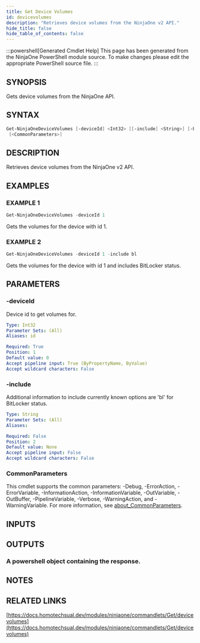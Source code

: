 ```yaml
---
title: Get Device Volumes
id: devicevolumes
description: "Retrieves device volumes from the NinjaOne v2 API."
hide_title: false
hide_table_of_contents: false
---
```


:::powershell[Generated Cmdlet Help]
This page has been generated from the NinjaOne PowerShell module source. To make changes please edit the appropriate PowerShell source file.
:::

## SYNOPSIS

Gets device volumes from the NinjaOne API.

## SYNTAX

```powershell
Get-NinjaOneDeviceVolumes [-deviceId] <Int32> [[-include] <String>] [-ProgressAction <ActionPreference>]
 [<CommonParameters>]
```

## DESCRIPTION

Retrieves device volumes from the NinjaOne v2 API.

## EXAMPLES

### EXAMPLE 1

```powershell
Get-NinjaOneDeviceVolumes -deviceId 1
```

Gets the volumes for the device with id 1.

### EXAMPLE 2

```powershell
Get-NinjaOneDeviceVolumes -deviceId 1 -include bl
```

Gets the volumes for the device with id 1 and includes BitLocker status.

## PARAMETERS

### -deviceId

Device id to get volumes for.

```yaml
Type: Int32
Parameter Sets: (All)
Aliases: id

Required: True
Position: 1
Default value: 0
Accept pipeline input: True (ByPropertyName, ByValue)
Accept wildcard characters: False
```

### -include

Additional information to include currently known options are 'bl' for BitLocker status.

```yaml
Type: String
Parameter Sets: (All)
Aliases:

Required: False
Position: 2
Default value: None
Accept pipeline input: False
Accept wildcard characters: False
```

### CommonParameters

This cmdlet supports the common parameters: -Debug, -ErrorAction, -ErrorVariable, -InformationAction, -InformationVariable, -OutVariable, -OutBuffer, -PipelineVariable, -Verbose, -WarningAction, and -WarningVariable. For more information, see [about_CommonParameters](http://go.microsoft.com/fwlink/?LinkID=113216).

## INPUTS


## OUTPUTS

### A powershell object containing the response.

## NOTES

## RELATED LINKS

[https://docs.homotechsual.dev/modules/ninjaone/commandlets/Get/devicevolumes](https://docs.homotechsual.dev/modules/ninjaone/commandlets/Get/devicevolumes)
